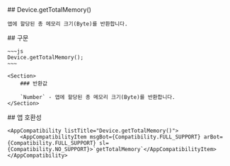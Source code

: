 
<Section>
    ## Device.getTotalMemory()

    앱에 할당된 총 메모리 크기(Byte)를 반환합니다.
</Section>
<Section>
    ## 구문

    ~~~js
    Device.getTotalMemory();
    ~~~

    <Section>
        ### 반환값

        `Number` - 앱에 할당된 총 메모리 크기(Byte)를 반환합니다.
    </Section>
</Section>
<Section>
    ## 앱 호환성

    <AppCompatibility listTitle="Device.getTotalMemory()">
        <AppCompatibilityItem msgBot={Compatibility.FULL_SUPPORT} arBot={Compatibility.FULL_SUPPORT} sl={Compatibility.NO_SUPPORT}>`getTotalMemory`</AppCompatibilityItem>
    </AppCompatibility>
</Section>
